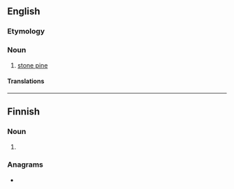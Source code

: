 ==English==

===Etymology===
{{uder|en|fr|arolle}}

===Noun===
{{en-noun}}

# [[stone pine]]
#: {{syn|en|arolla pine}}

====Translations====
{{trans-see|stone pine}}

{{topics|en|Pines}}

----

==Finnish==

===Noun===
{{head|fi|noun form}}

# {{fi-form of|aro|case=adessive|pl=singular}}

===Anagrams===
* {{anagrams|fi|a=aallor|oralla|raolla}}